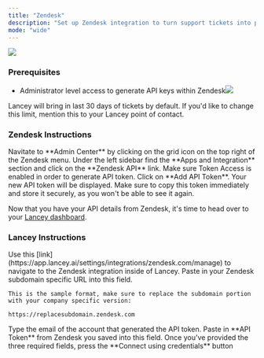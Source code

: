 ```yaml
---
title: "Zendesk"
description: "Set up Zendesk integration to turn support tickets into product insights."
mode: "wide"
---
```


![](https://cdn.brandfetch.io/idNq8SRGPd/theme/dark/logo.svg?k=bfHSJFAPEG)

### Prerequisites

* Administrator level access to generate API keys within Zendesk![](image.png)

<Note> Lancey will bring in last 30 days of tickets by default. If you'd like to change this limit, mention this to your Lancey point of contact. </Note>

### Zendesk Instructions

<Steps>
  <Step title="Admin Center">
    Navitate to **Admin Center** by clicking on the grid icon on the top right of the Zendesk menu.
  </Step>

  <Step title="Apps and Integrations">
    Under the left sidebar find the **Apps and Integration** section and click on the **Zendesk API** link.
  </Step>

  <Step title="Enable Token Access">
    Make sure Token Access is enabled in order to generate API token.
  </Step>

  <Step title="API Token">
    Click on **Add API Token**. Your new API token will be displayed. Make sure to copy this token immediately and store it securely, as you won't be able to see it again.
  </Step>
</Steps>

Now that you have your API details from Zendesk, it's time to head over to your [Lancey dashboard](https://app.lancey.ai).

### Lancey Instructions

<Steps>
  <Step title="Finding Zendesk integration">
    Use this [link](https://app.lancey.ai/settings/integrations/zendesk.com/manage) to navigate to the Zendesk integration inside of Lancey.
  </Step>

  <Step title="API Url">
    Paste in your Zendesk subdomain specific URL into this field.

    This is the sample format, make sure to replace the subdomain portion with your company specific version:

    https://replacesubdomain.zendesk.com
  </Step>

  <Step title="Email">
    Type the email of the account that generated the API token.
  </Step>

  <Step title="API Key">
    Paste in **API Token** from Zendesk you saved into this field.
  </Step>

  <Step title="Test connection">
    Once you've provided the three required fields, press the **Connect using credentials** button
  </Step>
</Steps>